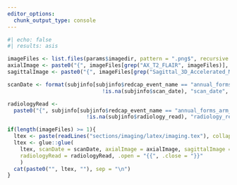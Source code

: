 ```yaml
---
editor_options: 
  chunk_output_type: console
---
```


```r
#| echo: false
#| results: asis

imageFiles <- list.files(params$imagedir, pattern = ".png$", recursive = TRUE, full.names = TRUE)
axialImage <- paste0("{", imageFiles[grep("AX_T2_FLAIR", imageFiles)], "}")
sagittalImage <- paste0("{", imageFiles[grep("Sagittal_3D_Accelerated_MPRAGE", imageFiles)], "}")

scanDate <- format(subjinfo[subjinfo$redcap_event_name == "annual_forms_arm_1" & 
                              !is.na(subjinfo$scan_date), "scan_date", drop = TRUE], "%B %d, %Y")

radiologyRead <- 
  paste0("{", subjinfo[subjinfo$redcap_event_name == "annual_forms_arm_1" & 
                         !is.na(subjinfo$radiology_read), "radiology_read", drop = TRUE], "}")

if(length(imageFiles) >= 1){
  ltex <- paste(readLines("sections/imaging/latex/imaging.tex"), collapse = "\n")
  ltex <- glue::glue(
    ltex, scanDate = scanDate, axialImage = axialImage, sagittalImage = sagittalImage, 
    radiologyRead = radiologyRead, .open = "{{", .close = "}}"
    )
  cat(paste0("", ltex, ""), sep = "\n")
}

```



